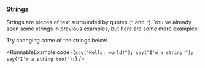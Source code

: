 
### Strings

Strings are pieces of text surrounded by quotes (`"` and `"`). You've already
seen some strings in previous examples, but here are some more examples:

<Card type="try_it">Try changing some of the strings below.</Card>

<RunnableExample
  code={`say("Hello, world!");
say("I'm a string!");
say("I'm a string too!");`}
/>
